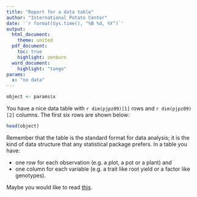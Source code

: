 ```yaml
---
title: "Report for a data table"
author: "International Potato Center"
date: '`r format(Sys.time(), "%B %d, %Y")`'
output: 
  html_document:
    theme: united
  pdf_document:
    toc: true
    highlight: zenburn
  word_document:
    highlight: "tango"
params: 
  x: "no data"
---
```


```r
object <- params$x
```

You have a nice data table with `r dim(pjpz09)[1]` rows and `r dim(pjpz09)[2]` columns. The first six rows are shown below:
```r
head(object)
```
Remember that the table is the standard format for data analysis; it is the kind of data structure that any statistical package prefers. In a table you have:

* one row for each observation (e.g. a plot, a pot or a plant) and
* one column for each variable (e.g. a trait like root yield or a factor like genotypes).

Maybe you would like to read [this](https://github.com/reyzaguirre/MoreStats/tree/master/GoodDataPractices).
